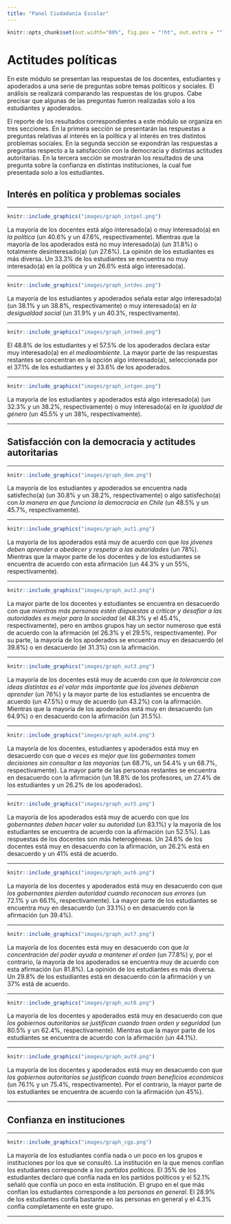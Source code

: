 ```yaml
---
title: "Panel Ciudadanía Escolar"
---
```


```r
knitr::opts_chunk$set(out.width="80%", fig.pos = "!ht", out.extra = "")
```

# Actitudes políticas
En este módulo se presentan las respuestas de los docentes, estudiantes y apoderados a una serie de preguntas sobre temas políticos y sociales. El análisis se realizará comparando las respuestas de los grupos. Cabe precisar que algunas de las preguntas fueron realizadas solo a los estudiantes y apoderados.


El reporte de los resultados correspondientes a este módulo se organiza en tres secciones. En la primera sección se presentarán las respuestas a preguntas relativas al interés en la política y al interés en tres distintos problemas sociales. En la segunda sección se expondrán las respuestas a preguntas respecto a la satisfacción con la democracia y distintas actitudes autoritarias. En la tercera sección se mostrarán los resultados de una pregunta sobre la confianza en distintas instituciones, la cual fue presentada solo a los estudiantes.


## Interés en política y problemas sociales

---


```r
knitr::include_graphics("images/graph_intpol.png")
```

La mayoría de los docentes está algo interesado(a) o muy interesado(a) en _la política_ (un 40.6% y un 47.6%, respectivamente). Mientras que la mayoría de los apoderados está no muy interesado(a) (un 31.8%) o totalmente desinteresado(a) (un 27.6%). La opinión de los estudiantes es más diversa. Un 33.3% de los estudiantes se encuentra no muy interesado(a) en la política y un 26.6% está algo interesado(a).

---


```r
knitr::include_graphics("images/graph_intdes.png")
```

La mayoría de los estudiantes y apoderados señala estar algo interesado(a) (un 38.1% y un 38.8%, respectivamente) o muy interesado(a) en _la desigualdad social_ (un 31.9% y un 40.3%, respectivamente).

---


```r
knitr::include_graphics("images/graph_intmed.png")
```

El 48.8% de los estudiantes y el 57.5% de los apoderados declara estar muy interesado(a) en _el medioambiente_. La mayor parte de las respuestas restantes se concentran en la opción algo interesado(a), seleccionada por el 37.1% de los estudiantes y el 33.6% de los apoderados.

---


```r
knitr::include_graphics("images/graph_intgen.png")
```

La mayoría de los estudiantes y apoderados está algo interesado(a) (un 32.3% y un 38.2%, respectivamente) o muy interesado(a) en _la igualdad de género_ (un 45.5% y un 38%, respectivamente).

---

## Satisfacción con la democracia y actitudes autoritarias

---


```r
knitr::include_graphics("images/graph_dem.png")
```

La mayoría de los estudiantes y apoderados se encuentra nada satisfecho(a) (un 30.8% y un 38.2%, respectivamente) o algo satisfecho(a) con _la manera en que funciona la democracia en Chile_ (un 48.5% y un 45.7%, respectivamente).

---


```r
knitr::include_graphics("images/graph_aut1.png")
```

La mayoría de los apoderados está muy de acuerdo con que _los jóvenes deben aprender a obedecer y respetar a las autoridades_ (un 78%). Mientras que la mayor parte de los docentes y de los estudiantes se encuentra de acuerdo con esta afirmación (un 44.3% y un 55%, respectivamente).

---


```r
knitr::include_graphics("images/graph_aut2.png")
```

La mayor parte de los docentes y estudiantes se encuentra en desacuerdo con que _mientras más personas estén dispuestas a criticar y desafiar a las autoridades es mejor para la sociedad_ (el 48.3% y el 45.4%, respectivamente), pero en ambos grupos hay un sector numeroso que está de acuerdo con la afirmación (el 26.3% y el 29.5%, respectivamente). Por su parte, la mayoría de los apoderados se encuentra muy en desacuerdo (el 39.8%) o en desacuerdo (el 31.3%) con la afirmación.

---


```r
knitr::include_graphics("images/graph_aut3.png")
```

La mayoría de los docentes está muy de acuerdo con que _la tolerancia con ideas distintas es el valor más importante que los jóvenes debieran aprender_ (un 76%) y la mayor parte de los estudiantes se encuentra de acuerdo (un 47.5%) o muy de acuerdo (un 43.2%) con la afirmación. Mientras que la mayoría de los apoderados está muy en desacuerdo (un 64.9%) o en desacuerdo con la afirmación (un 31.5%).

---


```r
knitr::include_graphics("images/graph_aut4.png")
```

La mayoría de los docentes, estudiantes y apoderados está muy en desacuerdo con que _a veces es mejor que los gobernantes tomen decisiones sin consultar a las mayorías_ (un 68.7%, un 54.4% y un 68.7%, respectivamente). La mayor parte de las personas restantes se encuentra en desacuerdo con la afirmación (un 18.8% de los profesores, un 27.4% de los estudiantes y un 26.2% de los apoderados).

---


```r
knitr::include_graphics("images/graph_aut5.png")
```

La mayoría de los apoderados está muy de acuerdo con que _los gobernantes deben hacer valer su autoridad_ (un 83.1%) y la mayoría de los estudiantes se encuentra de acuerdo con la afirmación (un 52.5%). Las respuestas de los docentes son más heterogéneas. Un 24.6% de los docentes está muy en desacuerdo con la afirmación, un 26.2% está en desacuerdo y un 41% está de acuerdo.

---


```r
knitr::include_graphics("images/graph_aut6.png")
```

La mayoría de los docentes y apoderados está muy en desacuerdo con que _los gobernantes pierden autoridad cuando reconocen sus errores_ (un 72.1% y un 66.1%, respectivamente). La mayor parte de los estudiantes se encuentra muy en desacuerdo (un 33.1%) o en desacuerdo con la afirmación (un 39.4%).

---


```r
knitr::include_graphics("images/graph_aut7.png")
```

La mayoría de los docentes está muy en desacuerdo con que _la concentración del poder ayuda a mantener el orden_ (un 77.8%) y, por el contrario, la mayoría de los apoderados se encuentra muy de acuerdo con esta afirmación (un 81.8%). La opinión de los estudiantes es más diversa. Un 29.8% de los estudiantes está en desacuerdo con la afirmación y un 37% está de acuerdo.

---


```r
knitr::include_graphics("images/graph_aut8.png")
```

La mayoría de los docentes y apoderados está muy en desacuerdo con que _los gobiernos autoritarios se justifican cuando traen orden y seguridad_ (un 80.5% y un 62.4%, respectivamente). Mientras que la mayor parte de los estudiantes se encuentra de acuerdo con la afirmación (un 44.1%).

---


```r
knitr::include_graphics("images/graph_aut9.png")
```

La mayoría de los docentes y apoderados está muy en desacuerdo con que _los gobiernos autoritarios se justifican cuando traen beneficios económicos_ (un 76.1% y un 75.4%, respectivamente). Por el contrario, la mayor parte de los estudiantes se encuentra de acuerdo con la afirmación (un 45%).

---

## Confianza en instituciones

---


```r
knitr::include_graphics("images/graph_cgp.png")
```

La mayoría de los estudiantes confía nada o un poco en los grupos e instituciones por los que se consultó. La institución en la que menos confían los estudiantes corresponde a _los partidos políticos_. El 35% de los estudiantes declaro que confía nada en los partidos políticos y el 52.1% señaló que confía un poco en esta institución. El grupo en el que más confían los estudiantes corresponde a _las personas en general_. El 28.9% de los estudiantes confía bastante en las personas en general y el 4.3% confía completamente en este grupo.

---
